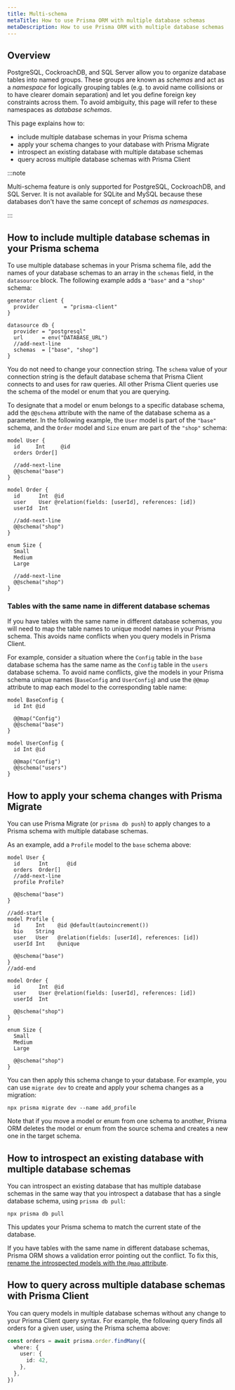 ```yaml
---
title: Multi-schema
metaTitle: How to use Prisma ORM with multiple database schemas
metaDescription: How to use Prisma ORM with multiple database schemas
---
```


## Overview

PostgreSQL, CockroachDB, and SQL Server allow you to organize database tables into named groups. These groups are known as _schemas_ and act as a _namespace_ for logically grouping tables (e.g. to avoid name collisions or to have clearer domain separation) and let you define foreign key constraints across them. To avoid ambiguity, this page will refer to these namespaces as _database schemas_.

This page explains how to:
- include multiple database schemas in your Prisma schema
- apply your schema changes to your database with Prisma Migrate
- introspect an existing database with multiple database schemas
- query across multiple database schemas with Prisma Client

:::note

Multi-schema feature is only supported for PostgreSQL, CockroachDB, and SQL Server. It is not available for SQLite and MySQL because these databases don't have the same concept of _schemas as namespaces_.

:::


## How to include multiple database schemas in your Prisma schema

To use multiple database schemas in your Prisma schema file, add the names of your database schemas to an array in the `schemas` field, in the `datasource` block. The following example adds a `"base"` and a `"shop"` schema:

```prisma file=schema.prisma
generator client {
  provider        = "prisma-client"
}

datasource db {
  provider = "postgresql"
  url      = env("DATABASE_URL")
  //add-next-line
  schemas  = ["base", "shop"]
}
```

You do not need to change your connection string. The `schema` value of your connection string is the default database schema that Prisma Client connects to and uses for raw queries. All other Prisma Client queries use the schema of the model or enum that you are querying.

To designate that a model or enum belongs to a specific database schema, add the `@@schema` attribute with the name of the database schema as a parameter. In the following example, the `User` model is part of the `"base"` schema, and the `Order` model and `Size` enum are part of the `"shop"` schema:

```prisma file=schema.prisma
model User {
  id     Int     @id
  orders Order[]

  //add-next-line
  @@schema("base")
}

model Order {
  id      Int  @id
  user    User @relation(fields: [userId], references: [id])
  userId  Int

  //add-next-line
  @@schema("shop")
}

enum Size {
  Small
  Medium
  Large

  //add-next-line
  @@schema("shop")
}
```

### Tables with the same name in different database schemas

If you have tables with the same name in different database schemas, you will need to map the table names to unique model names in your Prisma schema. This avoids name conflicts when you query models in Prisma Client.

For example, consider a situation where the `Config` table in the `base` database schema has the same name as the `Config` table in the `users` database schema. To avoid name conflicts, give the models in your Prisma schema unique names (`BaseConfig` and `UserConfig`) and use the `@@map` attribute to map each model to the corresponding table name:

```prisma file=schema.prisma
model BaseConfig {
  id Int @id

  @@map("Config")
  @@schema("base")
}

model UserConfig {
  id Int @id

  @@map("Config")
  @@schema("users")
}
```

## How to apply your schema changes with Prisma Migrate

You can use Prisma Migrate (or `prisma db push`) to apply changes to a Prisma schema with multiple database schemas.

As an example, add a `Profile` model to the `base` schema above:

```prisma file=schema.prisma
model User {
  id      Int      @id
  orders  Order[]
  //add-next-line
  profile Profile?

  @@schema("base")
}

//add-start
model Profile {
  id     Int    @id @default(autoincrement())
  bio    String
  user   User   @relation(fields: [userId], references: [id])
  userId Int    @unique

  @@schema("base")
}
//add-end

model Order {
  id      Int  @id
  user    User @relation(fields: [userId], references: [id])
  userId  Int

  @@schema("shop")
}

enum Size {
  Small
  Medium
  Large

  @@schema("shop")
}
```

You can then apply this schema change to your database. For example, you can use `migrate dev` to create and apply your schema changes as a migration:

```terminal
npx prisma migrate dev --name add_profile
```

Note that if you move a model or enum from one schema to another, Prisma ORM deletes the model or enum from the source schema and creates a new one in the target schema.

## How to introspect an existing database with multiple database schemas

You can introspect an existing database that has multiple database schemas in the same way that you introspect a database that has a single database schema, using `prisma db pull`:

```terminal
npx prisma db pull
```

This updates your Prisma schema to match the current state of the database.

If you have tables with the same name in different database schemas, Prisma ORM shows a validation error pointing out the conflict. To fix this, [rename the introspected models with the `@map` attribute](#tables-with-the-same-name-in-different-database-schemas).

## How to query across multiple database schemas with Prisma Client

You can query models in multiple database schemas without any change to your Prisma Client query syntax. For example, the following query finds all orders for a given user, using the Prisma schema above:

```ts
const orders = await prisma.order.findMany({
  where: {
    user: {
      id: 42,
    },
  },
})
```